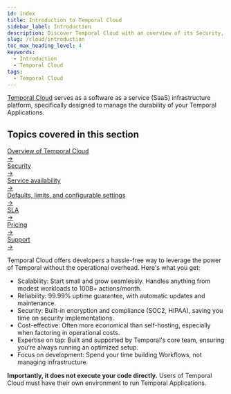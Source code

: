 ```yaml
---
id: index
title: Introduction to Temporal Cloud
sidebar_label: Introduction
description: Discover Temporal Cloud with an overview of its Security, Service Availability, Defaults, Limits, Configurable Settings, SLA, Pricing, and Support. Learn more today!
slug: /cloud/introduction
toc_max_heading_level: 4
keywords:
  - Introduction
  - Temporal Cloud
tags:
  - Temporal Cloud
---
```


[Temporal Cloud](https://temporal.io/cloud) serves as a software as a service (SaaS) infrastructure platform, specifically designed to manage the durability of your Temporal Applications.


<div className="topics-covered-section">
  <h2 className="topics-covered-title">Topics covered in this section</h2>
  <div className="topics-grid">
    <a href="/cloud/overview" className="topic-card">
      <div className="topic-title">Overview of Temporal Cloud</div>
      <div className="topic-arrow">→</div>
    </a>
    <a href="/cloud/security" className="topic-card">
      <div className="topic-title">Security</div>
      <div className="topic-arrow">→</div>
    </a>
    <a href="/cloud/service-availability" className="topic-card">
      <div className="topic-title">Service availability</div>
      <div className="topic-arrow">→</div>
    </a>
    <a href="/cloud/limits" className="topic-card">
      <div className="topic-title">Defaults, limits, and configurable settings</div>
      <div className="topic-arrow">→</div>
    </a>
    <a href="/cloud/sla" className="topic-card">
      <div className="topic-title">SLA</div>
      <div className="topic-arrow">→</div>
    </a>
    <a href="/cloud/pricing" className="topic-card">
      <div className="topic-title">Pricing</div>
      <div className="topic-arrow">→</div>
    </a>
    <a href="/cloud/support" className="topic-card">
      <div className="topic-title">Support</div>
      <div className="topic-arrow">→</div>
    </a>
  </div>
</div>

Temporal Cloud offers developers a hassle-free way to leverage the power of Temporal without the operational overhead. Here's what you get:

- Scalability: Start small and grow seamlessly. Handles anything from modest workloads to 100B+ actions/month.
- Reliability: 99.99% uptime guarantee, with automatic updates and maintenance.
- Security: Built-in encryption and compliance (SOC2, HIPAA), saving you time on security implementations.
- Cost-effective: Often more economical than self-hosting, especially when factoring in operational costs.
- Expertise on tap: Built and supported by Temporal's core team, ensuring you're always running an optimized setup.
- Focus on development: Spend your time building Workflows, not managing infrastructure.

**Importantly, it does not execute your code directly.** Users of Temporal Cloud must have their own environment to run Temporal Applications.
